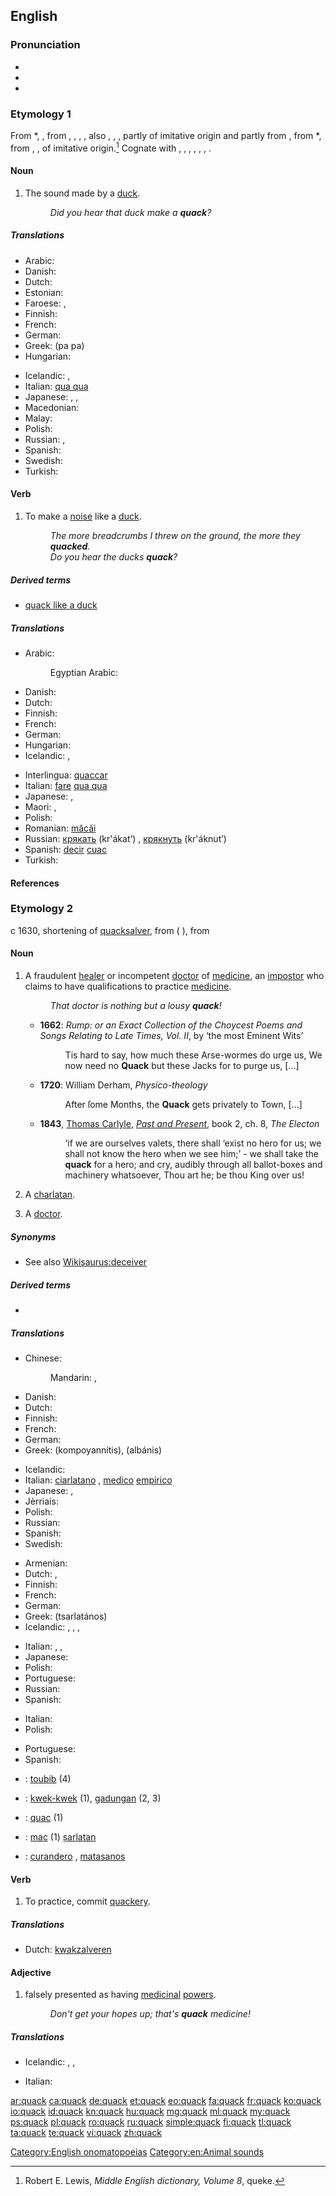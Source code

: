 ==English==

===Pronunciation===
* {{IPA|/kwæk/}}
* {{audio|en-us-quack.ogg|Audio (US)}}
* {{rhymes|æk}}

===Etymology 1===
From {{etyl|enm}} *{{term||quacken|lang=enm}}, {{term|queken||to croak like a frog; make a noise like a duck, goose, or quail|lang=enm}}, from {{term|quack|lang=enm}}, {{term|qwacke|lang=enm}}, {{term|quek|lang=enm}}, {{term|queke||quack|pos=interjection and noun|lang=enm}}, also {{term|kek|lang=enm}}, {{term|keke|lang=enm}}, {{term|whec-|lang=enm}}, partly of imitative origin and partly from {{etyl|dum}} {{term|quacken||to croak, quack|lang=dum}}, from {{etyl|odt}} *{{term||kwaken|to croak, quack|lang=odt}}, from {{etyl|gem-pro|en}} {{recons|kwakanan|lang=gem-pro}}, {{recons|kwakōnan||to croak|lang=gem-pro}}, of imitative origin.<ref>Robert E. Lewis, ''Middle English dictionary, Volume 8'', queke.</ref> Cognate with {{etyl|stq|-}} {{term|kwoakje|lang=stq}}, {{etyl|gml|-}} {{term|quaken||to quack, croak|lang=gml}}, {{etyl|de|-}} {{term|quaken||to quack, croak|lang=de}}, {{etyl|da|-}} {{term|kvække||to croak|lang=da}}, {{etyl|sv|-}} {{term|kväka||to croak, quackle|lang=sv}}, {{etyl|no|-}} {{term|kvekke||to croak|lang=no}}, {{etyl|is|-}} {{term|kvaka||to twitter, chirp|lang=is}}.

====Noun====
{{en-noun}}

# The sound made by a [[duck]].
#: ''Did you hear that duck make a '''quack'''?''

=====Translations=====
{{trans-top|sound made by a duck}}
* Arabic: {{t-|ar|بطبطة|f|tr=baṭbaṭa|sc=Arab}}
* Danish: {{t+|da|rap|n}}
* Dutch: {{t+|nl|kwak}}
* Estonian: {{t+|et|prääks}}
* Faroese: {{t-|fo|gvagg}}, {{t-|fo|kvagg}}
* Finnish: {{t-|fi|kvaak}}
* French: {{t+|fr|coin-coin}}
* German: {{t-|de|Quaken|n}}
* Greek: {{t-|el|πα πα}} (pa pa)
* Hungarian: {{t-|hu|háp}}
{{trans-mid}}
* Icelandic: {{t-|is|andagagg|n}}, {{t-|is|guss|n}}
* Italian: [[qua qua]] {{m}}
* Japanese: {{t-|ja|ガー ガー|tr=gā-gā}}, {{t-|ja|クェッ クェッ|tr=quek-quek}}, {{t-|ja|クワッ クワッ|tr=quwak-quwak}}
* Macedonian: {{t-|mk|квак|tr=kvák}}
* Malay: {{t|ms|wak}}
* Polish: {{t+|pl|kwa}}
* Russian: {{t-|ru|кря-кря|tr=kr'a-kr'a}}, {{t+|ru|кряканье|n|tr=kr'ákan'je}}
* Spanish: {{t-|es|cuac|m}}
* Swedish: {{t+|sv|kvack|n}}
* Turkish: {{t+|tr|vak}}
{{trans-bottom}}

====Verb====
{{en-verb}}

# To make a [[noise]] like a [[duck]].
#: ''The more breadcrumbs I threw on the ground, the more they '''quacked'''.''
#: ''Do you hear the ducks '''quack'''?''

=====Derived terms=====
* [[quack like a duck‎]]

=====Translations=====
{{trans-top|to make a noise like a duck}}
* Arabic:
*: Egyptian Arabic: {{tø|arz|يكاكي|tr=yekaaki|sc=Arab}}
* Danish: {{t-|da|rappe}}
* Dutch: {{t+|nl|kwaken}}
* Finnish: {{t+|fi|vaakkua}}
* French: {{t+|fr|cancaner}}
* German: {{t+|de|quaken}}
* Hungarian: {{t-|hu|hápog}}
* Icelandic: {{t-|is|gagga}}, {{t-|is|gussa}}
{{trans-mid}}
* Interlingua: [[quaccar]]
* Italian: [[fare]] [[qua qua]]
* Japanese: {{qualifier|duck}} {{t-|ja|ガーガーと鳴く|tr=gā-gā to naku}}, {{qualifier|colloquial|human}} {{t-|ja|ガヤガヤしゃべる|tr=gayagaya shaberu}}
* Maori: {{t|mi|keakea}}, {{t|mi|kēkē}}
* Polish: {{t-|pl|kwakać}}
* Romanian: [[măcăi]]
* Russian: [[крякать]] (kr'ákat’) {{impf}}, [[крякнуть]] (kr'áknut’) {{pf.}}
* Spanish: [[decir]] [[cuac]]
* Turkish: {{t-|tr|vaklamak}}
{{trans-bottom}}

====References====
<references/>

===Etymology 2===
{{wikipedia}}
c 1630, shortening of [[quacksalver]], from {{etyl|dum|en}} {{term|kwaksalver||lang=dum|hawker of salve}} ({{etyl|nl|-}} {{term|kwakzalver|lang=nl}}), from {{term|quacken||lang=dum|to brag, boast; to croak}}

====Noun====
{{en-noun}}

# A fraudulent [[healer]] or incompetent [[doctor]] of [[medicine]], an [[impostor]] who claims to have qualifications to practice [[medicine]].
#: ''That doctor is nothing but a lousy '''quack'''!''
#* '''1662''': ''Rump: or an Exact Collection of the Choycest Poems and Songs Relating to Late Times, Vol. II'', by ‘the most Eminent Wits’
#*: Tis hard to say, how much these Arse-wormes do urge us, We now need no '''Quack''' but these Jacks for to purge us, [...]
#* '''1720''': William Derham, ''Physico-theology''
#*: After ſome Months, the '''Quack''' gets privately to Town, [...]
#* '''1843''', [[:w:Thomas Carlyle|Thomas Carlyle]], ''[[:w:Past and Present (book)|Past and Present]]'', book 2, ch. 8, ''The Electon''
#*: ‘if we are ourselves valets, there shall ‘exist no hero for us; we shall not know the hero when we see him;’ - we shall take the '''quack''' for a hero; and cry, audibly through all ballot-boxes and machinery whatsoever, Thou art he; be thou King over us!
# A [[charlatan]]. <!-- #:''What a '''quack''' he is, saying that's an organic [[Viagra]]!'' -->
# {{slang}} A [[doctor]].

=====Synonyms=====
* See also [[Wikisaurus:deceiver]]

=====Derived terms=====
* {{l|en|quackhood}}

=====Translations=====
{{trans-top|fraudulent or incompetent doctor of medicine}}
* Chinese:
*: Mandarin: {{t|cmn|庸醫|sc=Hani}}, {{t|cmn|庸医|tr=yōngyī|sc=Hani}}
* Danish: {{t-|da|kvaksalver|c}}
* Dutch: {{t+|nl|kwakzalver|m}}
* Finnish: {{t+|fi|puoskari}}
* French: {{t+|fr|charlatan|m}}
* German: {{t+|de|Quacksalber|m}}
* Greek: {{t+|el|κομπογιαννίτης|m}} (kompoyannítis), {{t+|el|αλμπάνης|m}} (albánis)
{{trans-mid}}
* Icelandic: {{t+|is|skottulæknir|m}}
* Italian: [[ciarlatano]] {{m}}, [[medico]] [[empirico]] {{m}}
* Japanese: {{t-|ja|やぶ医者|tr=yabuisha}}, {{t-|ja|もぐりの医者|tr=moguri no isha|sc=Jpan}}
* Jèrriais: {{tø|roa-jer|dgéthisseux|m}}
* Polish: {{t+|pl|konował|m}}
* Russian: {{t+|ru|шарлатан|m|tr=šarlatán}}
* Spanish: {{t-|es|matasanos|m}}
* Swedish: {{t-|sv|kvacksalvare|c}}
{{trans-bottom}}

{{trans-top|charlatan}}
* Armenian: {{t-|hy|շառլատան|tr=šaṙlatan}}
* Dutch: {{t+|nl|kwakzalver|m}}, {{t-|nl|charlatan|m}}
* Finnish: {{t+|fi|huijari}}
* French: {{t+|fr|charlatan|m}}
* German: {{t+|de|Quacksalber|m}}
* Greek: {{t+|el|τσαρλατάνος|m}} (tsarlatános)
* Icelandic: {{t+|is|fúskari|m}}, {{t+|is|loddari|m}}, {{t-|is|falsari|m}}, {{t-|is|svikari|m}}
{{trans-mid}}
* Italian: {{t+|it|ciarlatano|m}}, {{t-|it|imbonitore|m}}, {{t-|it|pataccaro|m}}
* Japanese: {{t-|ja|ペテン師|tr=peten-shi}}
* Polish: {{t-|pl|szarlatan|m}}
* Portuguese: {{t+|pt|charlatão|m}}
* Russian: {{t+|ru|шарлатан|m|tr=šarlatán}}
* Spanish: {{t+|es|charlatán|m}}
{{trans-bottom}}

{{trans-top|doctor}}
* Italian: {{t-|it|mediconzolo}}
* Polish: {{t+|pl|medyk|m}}
{{trans-mid}}
* Portuguese: {{t+|pt|curandeiro|m}}
* Spanish: {{t-|es|curandero|m}}
{{trans-bottom}}

{{checktrans-top}}
* {{ttbc|fr}}: [[toubib]] {{m}} (4)
* {{ttbc|id}}: [[kwek-kwek]] (1), [[gadungan]] (2, 3)
* {{ttbc|ia}}: [[quac]] (1)
{{trans-mid}}
* {{ttbc|ro}}: [[mac]] (1) [[șarlatan]] {{m}}
* {{ttbc|es}}: [[curandero]] {{m}}, [[matasanos]] {{m}}
{{trans-bottom}}

====Verb====
{{en-verb}}

# To practice, commit [[quackery]].

=====Translations=====
{{trans-top|commit quackery}}
* Dutch: [[kwakzalveren]]
{{trans-mid}}
{{trans-bottom}}

====Adjective====
{{en-adj|-}}

# falsely presented as having [[medicinal]] [[power]]s.
#: ''Don't get your hopes up; that's '''quack''' medicine!''

=====Translations=====
{{trans-top|falsely presented as having medicinal powers}}
* Icelandic: {{t-|is|svika-}}, {{t-|is|fals-}}, {{t-|is|skottu-}}
{{trans-mid}}
* Italian: {{t+|it|empirico}}
{{trans-bottom}}

[[Category:English onomatopoeias]]
[[Category:en:Animal sounds]]

[[ar:quack]]
[[ca:quack]]
[[de:quack]]
[[et:quack]]
[[eo:quack]]
[[fa:quack]]
[[fr:quack]]
[[ko:quack]]
[[io:quack]]
[[id:quack]]
[[kn:quack]]
[[hu:quack]]
[[mg:quack]]
[[ml:quack]]
[[my:quack]]
[[ps:quack]]
[[pl:quack]]
[[ro:quack]]
[[ru:quack]]
[[simple:quack]]
[[fi:quack]]
[[tl:quack]]
[[ta:quack]]
[[te:quack]]
[[vi:quack]]
[[zh:quack]]